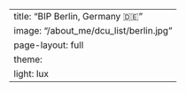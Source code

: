 ---
title: "BIP Berlin, Germany 🇩🇪"
image: "/about_me/dcu_list/berlin.jpg"
page-layout: full
theme:
  light: lux
---